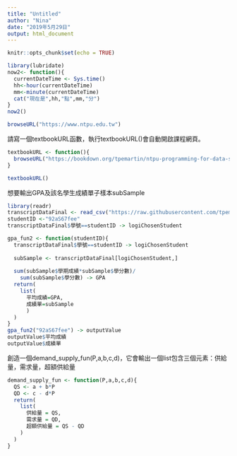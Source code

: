 ```yaml
---
title: "Untitled"
author: "Nina"
date: "2019年5月29日"
output: html_document
---
```


```r
knitr::opts_chunk$set(echo = TRUE)
```
```r
library(lubridate)
now2<- function(){
  currentDateTime <- Sys.time()
  hh<-hour(currentDateTime)
  mm<-minute(currentDateTime)
  cat("現在是",hh,"點",mm,"分")
}
now2()
```
```r
browseURL("https://www.ntpu.edu.tw")
```
請寫一個textbookURL函數，執行textbookURL()會自動開啟課程網頁。
```r
textbookURL <- function(){
  browseURL("https://bookdown.org/tpemartin/ntpu-programming-for-data-science/function-and-conditional-execution.html#defaults")
}

textbookURL()
```
想要輸出GPA及該名學生成績單子樣本subSample
```r
library(readr)
transcriptDataFinal <- read_csv("https://raw.githubusercontent.com/tpemartin/github-data/master/transcriptDataFinal.csv")
studentID <-"92aS67fee" 
transcriptDataFinal$學號==studentID -> logiChosenStudent

gpa_fun2 <- function(studentID){
  transcriptDataFinal$學號==studentID -> logiChosenStudent
  
  subSample <- transcriptDataFinal[logiChosenStudent,]
  
  sum(subSample$學期成績*subSample$學分數)/
    sum(subSample$學分數) -> GPA
  return(
    list(
      平均成績=GPA,
      成績單=subSample
      )
  )
}
gpa_fun2("92aS67fee") -> outputValue
outputValue$平均成績
outputValue$成績單
```
創造一個demand_supply_fun(P,a,b,c,d)，它會輸出一個list包含三個元素：供給量，需求量，超額供給量
```r
demand_supply_fun <- function(P,a,b,c,d){
  QS <- a + b*P
  QD <- c - d*P
  return(
    list(
      供給量 = QS,
      需求量 = QD,
      超額供給量 = QS - QD
    )
  )
}
```
































